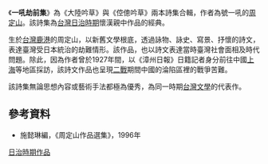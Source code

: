 《'''一吼劫前集'''》為《大陸吟草》與《倥傯吟草》兩本詩集合輯，作者為號一吼的[[周定山|周定山]]。該詩集為[[台灣日治時期|台灣日治時期]]懷漢親中作品的經典。

生於[[台灣|台灣]][[鹿港鎮|鹿港]]的周定山，以新舊文學根底，透過詠物、詠史、寫景、抒懷的詩文，表達臺灣受日本統治的劫難情形。該作品，也以詩文表達當時臺灣社會面相及時代問題。除此，因為作者曾於1927年間，以《漳州日報》日籍記者身分前往中國[[上海|上海]]等地區採訪，該詩文作品也呈現[[二戰|二戰]]期間中國的淪陷區裡的戰爭苦難。

該詩集無論思想內容或藝術手法都極為優秀，為同一時期[[台灣文學|台灣文學]]的代表作。

== 參考資料 ==
*施懿琳編，《周定山作品選集》，1996年

[[Category:台灣文學作品|日治時期作品]]